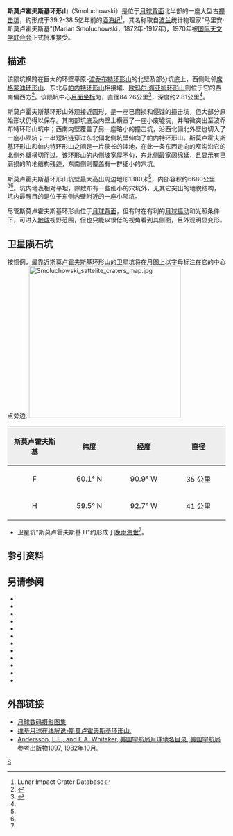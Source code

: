 {{lunar crater data|
 image=Normal smoluchowski-clem1.jpg|240px|
 caption=[[克莱门汀号|克莱门汀号]]拍摄的图像|
 latitude=60.22|
 N_or_S=N|
 longitude=96.91|
 E_or_W=W|
 diameter=84.26公里|
 depth=2.81公里|
 colong=98|
 eponym= 马里安·斯莫卢霍夫斯基}}
'''斯莫卢霍夫斯基环形山'''（Smoluchowski）是位于[[月球背面|月球背面]]北半部的一座大型古[[撞击坑|撞击坑]]，约形成于39.2-38.5亿年前的[[酒海纪|酒海纪]]<ref name=LICD>Lunar Impact Crater Database</ref>，其名称取自[[波兰|波兰]]统计物理家"马里安·斯莫卢霍夫斯基"(Marian Smoluchowski，1872年-1917年)，1970年被[[国际天文学联合会|国际天文学联合会]]正式批准接受。

==描述==  
该陨坑横跨在巨大的环壁平原-[[波乔布特环形山|波乔布特环形山]]的北壁及部分坑底上，西侧毗邻[[席格蒙迪环形山|席格蒙迪环形山]]、东北与[[帕内特环形山|帕内特环形山]]相接壤、[[欧玛尔·海亚姆环形山|欧玛尔·海亚姆环形山]]则位于它的西南偏西方<ref>{{Cite web |url=http://planetarynames.wr.usgs.gov/images/Lunar/lac_21_lo.pdf |title=Crater Smoluchowski on the map LAC-21. |accessdate=2017-03-04 |archive-date=2013-02-20 |archive-url=https://web.archive.org/web/20130220125357/http://planetarynames.wr.usgs.gov/images/Lunar/lac_21_lo.pdf |dead-url=no }}</ref>。该陨坑中心[[月面坐标|月面坐标]]为{{Coord|60.22|N|96.91|W|globe:Moon|nogoogle=1|noosm=1}}，直径84.26公里<ref name="IAU">{{Cite web |url=http://planetarynames.wr.usgs.gov/Feature/5607 |title=Directory of the International Astronomical Union |accessdate=2017-03-04 |archive-date=2017-03-05 |archive-url=https://web.archive.org/web/20170305041113/https://planetarynames.wr.usgs.gov/Feature/5607 |dead-url=no }}</ref>，深度约2.81公里<ref name="LICD"/>。

斯莫卢霍夫斯基环形山外观接近圆形，是一座已磨损和侵蚀的撞击坑，但大部分原始形状仍得以保存。其南部坑底及内壁上横亘了一座小废墟坑，并略微突出至波乔布特环形山坑中；西南内壁覆盖了另一座略小的撞击坑，沿西北偏北外壁也切入了一座小陨坑；一串短坑链穿过东北偏北侧坑壁伸向了帕内特环形山。斯莫卢霍夫斯基环形山和帕内特环形山之间是一片狭长的洼地，在此一条东西走向的窄沟沿它的北侧外壁横切而过。该环形山的内侧坡宽厚不匀，东北侧最宽阔绵延，且显示有已磨损的阶地结构残迹，东南侧则覆盖有一群细小的穴坑。

斯莫卢霍夫斯基环形山坑壁最大高出周边地形1380米<ref name=LICD/>，内部容积约6680公里<sup>3</sup><ref name="LICD"/>。坑内地表相对平坦，除散布有一些细小的穴坑外，无其它突出的地貌结构，坑内最醒目的是位于东侧内壁附近的一座小陨坑。

尽管斯莫卢霍夫斯基环形山位于[[月球背面|月球背面]]，但有时在有利的[[天平动|月球摄动]]和光照条件下，可进入[[地球|地球]]视野范围，但也只能以很低的视角看到其侧面，且外观明显变形。

==卫星陨石坑==
按惯例，最靠近斯莫卢霍夫斯基环形山的卫星坑将在月图上以字母标注在它的中心点旁边.
[[Image:Smoluchowski_sattelite_craters_map.jpg|350px]]

{| class="wikitable"
!width="25%" style="background:#eeeeee;" |斯莫卢霍夫斯基 
!width="25%" style="background:#eeeeee;" |纬度
!width="25%" style="background:#eeeeee;" |经度
!width="25%" style="background:#eeeeee;" |直径
|-
|align="center"|F
|align="center"|60.1° N
|align="center"|90.9° W
|align="center"|35 公里
|-
|align="center"|H
|align="center"|59.5° N
|align="center"|92.7° W
|align="center"|41 公里
|}{{clear}}
* 卫星坑"斯莫卢霍夫斯基 H"约形成于[[晚雨海世|晚雨海世]]<ref name="LICD"/>。

==参引资料==
{{Reflist}}

==另请参阅==
{{refbegin}}
* {{cite book
  | last1 = Andersson
  | first1 = L. E.
  | last2 = Whitaker
  | first2 = E. A.
  | authorlink2 = Ewen Whitaker
  | date = 1982
  | title = [[NASA|NASA]] Catalogue of Lunar Nomenclature
  | publisher = NASA RP-1097
  | ref = harv
  }}
* {{cite web
  | last = Blue
  | first = Jennifer
  | date = July 25, 2007
  | title = Gazetteer of Planetary Nomenclature
  | publisher = [[United_States_Geological_Survey|USGS]]
  | url = http://planetarynames.wr.usgs.gov/
  | accessdate = 2007-08-05
  | ref = harv
  | archive-date = 2018-12-25
  | archive-url = https://web.archive.org/web/20181225170157/https://planetarynames.wr.usgs.gov/
  | dead-url = no
  }}
* {{cite book
  | last1 = Bussey
  | first1 = B.
  | authorlink1 = Ben Bussey
  | last2 = Spudis
  | first2 = P.
  | authorlink2 = Paul Spudis
  | date = 2004
  | title = The Clementine Atlas of the Moon
  | publisher = Cambridge University Press
  | location = New York
  | isbn = 978-0-521-81528-4
  | ref = harv
  }}
* {{cite book
  | last1 = Cocks
  | first1 = Elijah E.
  | last2 = Cocks
  | first2 = Josiah C.
  | date = 1995
  | title = Who's Who on the Moon: A Biographical Dictionary of Lunar Nomenclature
  | url = https://archive.org/details/isbn_9780936389271
  | publisher = Tudor Publishers
  | isbn = 978-0-936389-27-1
  | ref = harv
  }}
* {{cite web
  | last = McDowell
  | first = Jonathan
  | date = July 15, 2007
  | url = http://host.planet4589.org/astro/lunar/
  | title = Lunar Nomenclature
  | publisher = Jonathan's Space Report
  | accessdate = 2007-10-24
  | ref = harv
  | archive-date = 2018-12-25
  | archive-url = https://web.archive.org/web/20181225170156/http://host.planet4589.org/astro/lunar/
  | dead-url = no
  }}
* {{cite journal| last1 = Menzel| first1 = D. H.| last2 = Minnaert| first2 = M.| last3 = Levin| first3 = B.| last4 = Dollfus| first4 = A.| last5 = Bell| first5 = B.| title = Report on Lunar Nomenclature by the Working Group of Commission 17 of the IAU| doi = 10.1007/BF00171763| journal = Space Science Reviews| volume = 12| issue = 2| pages = 136–186| date = 1971| bibcode = 1971SSRv...12..136M| ref = harv}}
* {{cite book
  | first = Patrick
  | last = Moore
  | authorlink = Patrick Moore
  | date = 2001
  | title = On the Moon
  | url = https://archive.org/details/patrickmooreonmo00patr
  | publisher = Sterling Publishing Co.
  | isbn = 978-0-304-35469-6
  | ref = harv
  }}
* {{cite book
  | first = Fred W.
  | last = Price
  | date = 1988
  | title = The Moon Observer's Handbook
  | publisher = Cambridge University Press
  | isbn = 978-0-521-33500-3
  | ref = harv
  }}
* {{cite book
  | last = Rükl
  | first = Antonín
  | authorlink = Antonín Rükl
  | date = 1990
  | title = Atlas of the Moon
  | publisher = Kalmbach Books
  | isbn = 978-0-913135-17-4
  | ref = harv
  }}
* {{cite book
  | last = Webb
  | first = Rev. T. W.
  | authorlink = Thomas William Webb
  | date = 1962
  | title = Celestial Objects for Common Telescopes
  | url = https://archive.org/details/celestialobjects00webb
  | edition = 6th revised
  | publisher = Dover
  | isbn = 978-0-486-20917-3
  | ref = harv
  }}
* {{cite book
  | first = Ewen A.
  | last = Whitaker
  | authorlink = Ewen Whitaker
  | date = 1999
  | title = Mapping and Naming the Moon
  | publisher = Cambridge University Press
  | isbn = 978-0-521-62248-6
  | ref = harv
  }}
* {{cite book
  | first = Peter T.
  | last = Wlasuk
  | date = 2000
  | title = Observing the Moon
  | publisher = Springer
  | isbn = 978-1-85233-193-1
  | ref = harv
 }}
{{refend}}

==外部链接==
*[http://www.lpi.usra.edu/resources/lunar_orbiter/bin/srch_nam.shtml?Smoluchowski%7C0 月球数码摄影图集] {{Wayback|url=http://www.lpi.usra.edu/resources/lunar_orbiter/bin/srch_nam.shtml?Smoluchowski%7C0 |date=20180531002012 }}
*[http://the-moon.wikispaces.com/Smoluchowski 维基月球在线解说-斯莫卢霍夫斯基环形山.] {{Wayback|url=http://the-moon.wikispaces.com/Smoluchowski |date=20180302060106 }}
*[http://planet4589.org/astro/lunar/RP-1097.pdf Andersson, L.E., and E.A. Whitaker, 美国宇航局月球地名目录, 美国宇航局参考出版物1097, 1982年10月.] {{Wayback|url=http://planet4589.org/astro/lunar/RP-1097.pdf |date=20141006125838 }}

[[Category:月球环形山|S]]
{{月球環形山 (R-S)}}